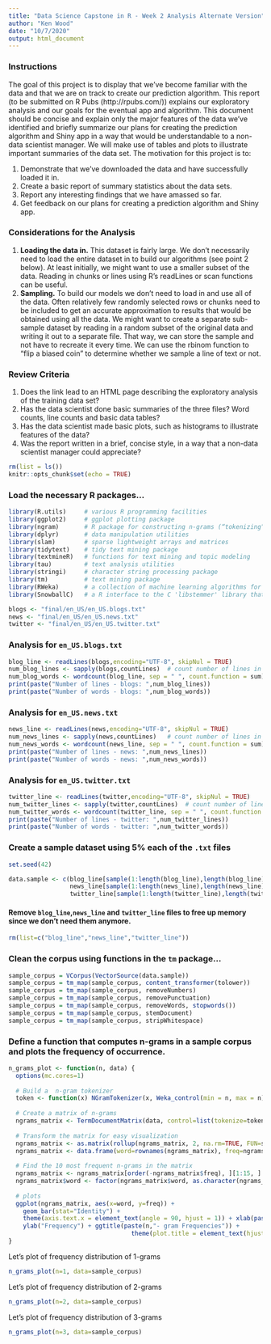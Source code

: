 ```yaml
---
title: "Data Science Capstone in R - Week 2 Analysis Alternate Version"
author: "Ken Wood"
date: "10/7/2020"
output: html_document
---
```


### Instructions
The goal of this project is to display that we've become familiar with the data and that we are on track to create our prediction algorithm. This report (to be submitted on R Pubs (http://rpubs.com/)) explains our exploratory analysis and our goals for the eventual app and algorithm. This document should be concise and explain only the major features of the data we've identified and briefly summarize our plans for creating the prediction algorithm and Shiny app in a way that would be understandable to a non-data scientist manager. We will make use of tables and plots to illustrate important summaries of the data set. The motivation for this project is to: 

1. Demonstrate that we've downloaded the data and have successfully loaded it in.
2. Create a basic report of summary statistics about the data sets.
3. Report any interesting findings that we have amassed so far.
4. Get feedback on our plans for creating a prediction algorithm and Shiny app.

### Considerations for the Analysis

1. **Loading the data in.** This dataset is fairly large. We don't necessarily need to load the entire dataset in to build our algorithms (see point 2 below). At least initially, we might want to use a smaller subset of the data. Reading in chunks or lines using R's readLines or scan functions can be useful. 
2. **Sampling.** To build our models we don't need to load in and use all of the data. Often relatively few randomly selected rows or chunks need to be included to get an accurate approximation to results that would be obtained using all the data. We might want to create a separate sub-sample dataset by reading in a random subset of the original data and writing it out to a separate file. That way, we can store the sample and not have to recreate it every time. We can use the rbinom function to "flip a biased coin" to determine whether we sample a line of text or not.

### Review Criteria

1. Does the link lead to an HTML page describing the exploratory analysis of the training data set?
2. Has the data scientist done basic summaries of the three files? Word counts, line counts and basic data tables?
3. Has the data scientist made basic plots, such as histograms to illustrate features of the data?
4. Was the report written in a brief, concise style, in a way that a non-data scientist manager could appreciate?

```r
rm(list = ls())
knitr::opts_chunk$set(echo = TRUE)
```

### Load the necessary R packages...
```r
library(R.utils)     # various R programming facilities
library(ggplot2)     # ggplot plotting package
library(ngram)       # R package for constructing n-grams (“tokenizing”), as well as                           generating new text based on the n-gram structure of a given                             text input (“babbling”)
library(dplyr)       # data manipulation utilities
library(slam)        # sparse lightweight arrays and matrices
library(tidytext)    # tidy text mining package
library(textmineR)   # functions for text mining and topic modeling
library(tau)         # text analysis utilities
library(stringi)     # character string processing package
library(tm)          # text mining package
library(RWeka)       # a collection of machine learning algorithms for data mining tasks written in Java
library(SnowballC)   # a R interface to the C 'libstemmer' library that implements Porter's word stemming algorithm for collapsing words to a common root to aid comparison of vocabulary.
```


```r
blogs <- "final/en_US/en_US.blogs.txt"
news <- "final/en_US/en_US.news.txt"
twitter <- "final/en_US/en_US.twitter.txt"
```

### Analysis for `en_US.blogs.txt`

```r
blog_line <- readLines(blogs,encoding="UTF-8", skipNul = TRUE)
num_blog_lines <- sapply(blogs,countLines)  # count number of lines in file
num_blog_words <- wordcount(blog_line, sep = " ", count.function = sum) # count number of words in file
print(paste("Number of lines - blogs: ",num_blog_lines))
print(paste("Number of words - blogs: ",num_blog_words))
```

### Analysis for `en_US.news.txt`

```r
news_line <- readLines(news,encoding="UTF-8", skipNul = TRUE)
num_news_lines <- sapply(news,countLines)   # count number of lines in file
num_news_words <- wordcount(news_line, sep = " ", count.function = sum)  # count number of words in file
print(paste("Number of lines - news: ",num_news_lines))
print(paste("Number of words - news: ",num_news_words))
```

### Analysis for `en_US.twitter.txt`

```r
twitter_line <- readLines(twitter,encoding="UTF-8", skipNul = TRUE)
num_twitter_lines <- sapply(twitter,countLines)  # count number of lines in file
num_twitter_words <- wordcount(twitter_line, sep = " ", count.function = sum)  # count number of words in file
print(paste("Number of lines - twitter: ",num_twitter_lines))
print(paste("Number of words - twitter: ",num_twitter_words))
```

### Create a sample dataset using 5% each of the `.txt` files

```r
set.seed(42)

data.sample <- c(blog_line[sample(1:length(blog_line),length(blog_line)*0.05)],
                 news_line[sample(1:length(news_line),length(news_line)*0.05)],
                 twitter_line[sample(1:length(twitter_line),length(twitter_line)*0.05)] )
```

#### Remove `blog_line`,`news_line` and `twitter_line` files to free up memory since we don't need them anymore.

```r
rm(list=c("blog_line","news_line","twitter_line"))
```

### Clean the corpus using functions in the `tm` package...
```r
sample_corpus = VCorpus(VectorSource(data.sample))
sample_corpus = tm_map(sample_corpus, content_transformer(tolower))
sample_corpus = tm_map(sample_corpus, removeNumbers)
sample_corpus = tm_map(sample_corpus, removePunctuation)
sample_corpus = tm_map(sample_corpus, removeWords, stopwords())
sample_corpus = tm_map(sample_corpus, stemDocument)
sample_corpus = tm_map(sample_corpus, stripWhitespace)
```

### Define a function that computes n-grams in a sample corpus and plots the frequency of occurrence.

```r
n_grams_plot <- function(n, data) {
  options(mc.cores=1)
  
  # Build a  n-gram tokenizer 
  token <- function(x) NGramTokenizer(x, Weka_control(min = n, max = n))
  
  # Create a matrix of n-grams
  ngrams_matrix <- TermDocumentMatrix(data, control=list(tokenize=token))
  
  # Transform the matrix for easy visualization
  ngrams_matrix <- as.matrix(rollup(ngrams_matrix, 2, na.rm=TRUE, FUN=sum))
  ngrams_matrix <- data.frame(word=rownames(ngrams_matrix), freq=ngrams_matrix[,1])
  
  # Find the 10 most frequent n-grams in the matrix
  ngrams_matrix <- ngrams_matrix[order(-ngrams_matrix$freq), ][1:15, ]
  ngrams_matrix$word <- factor(ngrams_matrix$word, as.character(ngrams_matrix$word))
  
  # plots
  ggplot(ngrams_matrix, aes(x=word, y=freq)) + 
    geom_bar(stat="Identity") + 
    theme(axis.text.x = element_text(angle = 90, hjust = 1)) + xlab(paste(n,"- grams")) + 
    ylab("Frequency") + ggtitle(paste(n,"- gram Frequencies")) + 
                                  theme(plot.title = element_text(hjust = 0.5))
}
```

Let's plot of frequency distribution of 1-grams

```r
n_grams_plot(n=1, data=sample_corpus)
```

Let's plot of frequency distribution of 2-grams

```r
n_grams_plot(n=2, data=sample_corpus)
```

Let's plot of frequency distribution of 3-grams

```r
n_grams_plot(n=3, data=sample_corpus)
```